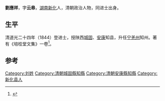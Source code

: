 {{Otheruses|other=名为刘云皋的其他人物|刘云皋}}

'''劉應祥'''，字'''云皋'''，[[湖南|湖南]][[新化縣|新化]]人，清朝政治人物，同进士出身。

== 生平 ==
清道光二十四年（1844）登进士，授陕西[[城固|城固]]、[[安康|安康]]知县，升任[[宁羌州|宁羌州]]知州。著有《培桂堂文集》一卷<ref>{{cite news|title=刘姓——湘人著述|url=http://www.txhn.net/xrzs/201006/t20100607_6148.htm|accessdate=2013-12-30|newspaper=天下湖南|deadurl=yes|archiveurl=https://web.archive.org/web/20131231000253/http://www.txhn.net/xrzs/201006/t20100607_6148.htm|archivedate=2013-12-31}}</ref>。

==参考==
{{reflist}}

{{道光二十四年甲辰科殿試金榜}}

{{Authority control}}

{{DEFAULTSORT:Liu劉}}

[[Category:刘姓|Category:刘姓]]
[[Category:清朝城固縣知縣|Category:清朝城固縣知縣]]
[[Category:清朝安康縣知縣|Category:清朝安康縣知縣]]
[[Category:新化县人|Category:新化县人]]


{{清朝人物小作品}}
